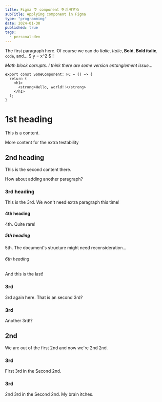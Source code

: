 ```yaml
---
title: Figma で component を活用する
subTitle: Applying component in Figma
type: "programming"
date: 2024-01-30
published: true
tags:
  - personal-dev
---
```


The first paragraph here. Of course we can do *Italic*, _Italic_, **Bold**, **Bold italic**, `code`, and... $ y = x^2 $ !

*Math block corrupts. I think there are some version entanglement issue...*

```tsx
export const SomeComponent: FC = () => {
  return (
    <h1>
      <strong>Hello, world!!</strong>
    </h1>
  );
}
```

# 1st heading

This is a content.

More content for the extra testability

## 2nd heading

This is the second content there.

How about adding another paragraph?

### 3rd heading

This is the 3rd. We won't need extra paragraph this time!

#### 4th heading

4th. Quite rare!

##### 5th heading

5th. The document's structure might need reconsideration...

###### 6th heading

And this is the last!

### 3rd
3rd again here. That is an second 3rd?

### 3rd
Another 3rd!?

## 2nd
We are out of the first 2nd and now we're 2nd 2nd.

### 3rd
First 3rd in the Second 2nd.

### 3rd
2nd 3rd in the Second 2nd. My brain itches.
